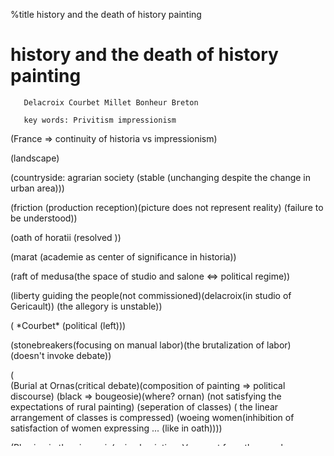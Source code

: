 %title history and the death of history painting


=history and the death of history painting=

    Delacroix Courbet Millet Bonheur Breton

    key words: Privitism impressionism

(France => continuity of historia vs impressionism)

(landscape)

(countryside: agrarian society (stable (unchanging despite the change in urban area)))

(friction (production reception)(picture does not represent reality)
(failure to be understood))

(oath of horatii (resolved ))

(marat (academie as center of significance in historia))

(raft of medusa(the space of studio and salone <=> political regime))

(liberty guiding the people(not commissioned)(delacroix(in studio of Gericault))
(the allegory is unstable))

( *Courbet* (political (left)))

(stonebreakers(focusing on manual labor)(the brutalization of labor)
(doesn't invoke debate))

(<br>
(Burial at Ornas(critical debate)(composition of painting => political discourse)
(black => bougeosie)(where? ornan) (not satisfying the expectations of rural painting)
(seperation of classes) ( the linear arrangement of classes is compressed)
(woeing women(inhibition of satisfaction of women expressing ... (like in oath))))

(Plowing in the nivernais(animal paintings)(support from the napolean regime)("real" contryside"
unchanging world, productive))

(wedding feast(change in the coutry side(surplus : unstable)))

(the villiage wedding (city looking to the courty side to revive city morale)
(turn to earlier form of social behavior)(natural order?))

(benediction of the wheat( a painting displayed in the city on a ritual(ritual
challenge the change)))

(Gleamers(breton)(proverty is naturalized))

(Gleamers(millet)(etching as a way to establish the firual relations)(avoid 
specification of faces)(simplification of forms))

<br>)

(
(Mr and Mrs Andrews(figure vs landscape)(awkward composition trying hard to look 
at leisure))

(moring work(integration of paint))
)
    
blog:datetime=2012/03/13 09:42:08:tags=

[[index|HOME]]   [[Work]]

